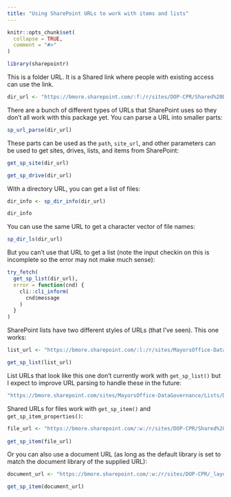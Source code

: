 ```yaml
---
title: "Using SharePoint URLs to work with items and lists"
---
```


```r
knitr::opts_chunk$set(
  collapse = TRUE,
  comment = "#>"
)
```

```r
library(sharepointr)
```

This is a folder URL. It is a Shared link where people with existing access can use the link.

```r
dir_url <- "https://bmore.sharepoint.com/:f:/r/sites/DOP-CPR/Shared%20Documents/INSPIRE%20Program%20%F0%9F%8F%AB%F0%9F%9A%B8%F0%9F%8C%B3?csf=1&web=1&e=W5dbYz"
```

There are a bunch of different types of URLs that SharePoint uses so they don't all work with this package yet. You can parse a URL into smaller parts:

```r
sp_url_parse(dir_url)
```

These parts can be used as the `path`, `site_url`, and other parameters can be used to get sites, drives, lists, and items from SharePoint:

```r
get_sp_site(dir_url)

get_sp_drive(dir_url)
```

With a directory URL, you can get a list of files:

```r
dir_info <- sp_dir_info(dir_url)

dir_info
```

You can use the same URL to get a character vector of file names:

```r
sp_dir_ls(dir_url)
```

But you can't use that URL to get a list (note the input checkin on this is incomplete so the error may not make much sense):

```r
try_fetch(
  get_sp_list(dir_url),
  error = function(cnd) {
    cli::cli_inform(
      cnd$message
    )
  }
) 
```

SharePoint lists have two different styles of URLs (that I've seen). This one works:

```r
list_url <- "https://bmore.sharepoint.com/:l:/r/sites/MayorsOffice-DataGovernance/Lists/Data%20Governance%20Progress%20Tracker?e=0P1fFX"

get_sp_list(list_url)
```

List URLs that look like this one don't currently work with `get_sp_list()` but I expect to improve URL parsing to handle these in the future:

```r
"https://bmore.sharepoint.com/sites/MayorsOffice-DataGovernance/Lists/Data%20Governance%20Progress%20Tracker/AllItems.aspx?env=WebViewList"
```
Shared URLs for files work with `get_sp_item()` and `get_sp_item_properties()`:

```r
file_url <- "https://bmore.sharepoint.com/:w:/r/sites/DOP-CPR/Shared%20Documents/INSPIRE%20Program%20%F0%9F%8F%AB%F0%9F%9A%B8%F0%9F%8C%B3/INSPIRE%20Plans%20In%20Progress%20%E2%9C%8F%EF%B8%8F/Govans%20ES/Govans%20Final%20Planning%20Document%20and%20related%20materials/Govans%20INSPIRE%20Plan%20-%20Final%20draft%20before%20layout.docx?d=w3408fbc67fa2462187409eb240eb4df2&csf=1&web=1&e=4dcgze"
 
get_sp_item(file_url)
```

Or you can also use a document URL (as long as the default library is set to match the document library of the supplied URL):

```r
document_url <- "https://bmore.sharepoint.com/:w:/r/sites/DOP-CPR/_layouts/15/Doc.aspx?sourcedoc=%7B3408FBC6-7FA2-4621-8740-9EB240EB4DF2%7D&file=Govans%20INSPIRE%20Plan%20-%20Final%20draft%20before%20layout.docx&action=default&mobileredirect=true"

get_sp_item(document_url)
```


